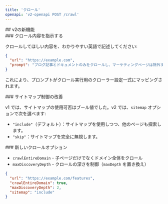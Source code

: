 ```yaml
---
title: 'クロール'
openapi: 'v2-openapi POST /crawl'
---
```


<div id="whats-new-in-v2">
  ## v2の新機能
</div>

<div id="tell-crawl-what-you-want">
  ### クロール内容を指示する
</div>

クロールしてほしい内容を、わかりやすい英語で記述してください:

```json
{
  "url": "https://example.com",
  "prompt": "ブログ記事とドキュメントのみをクロールし、マーケティングページは除外する"
}
```

これにより、プロンプトがクロール実行用のクローラー設定一式にマッピングされます。


<div id="improved-sitemap-control">
  ### サイトマップ制御の改善
</div>

v1 では、サイトマップの使用可否はブール値でした。v2 では、`sitemap` オプションで次を選べます:

- `"include"`（デフォルト）：サイトマップを使用しつつ、他のページも探索します。
- `"skip"`：サイトマップを完全に無視します。

<div id="new-crawling-options">
  ### 新しいクロールオプション
</div>

* `crawlEntireDomain` - 子ページだけでなくドメイン全体をクロール
* `maxDiscoveryDepth` - クロールの深さを制御（`maxDepth` を置き換え）

```json
{
  "url": "https://example.com/features",
  "crawlEntireDomain": true,
  "maxDiscoveryDepth": 2,
  "sitemap": "include"
}
```
